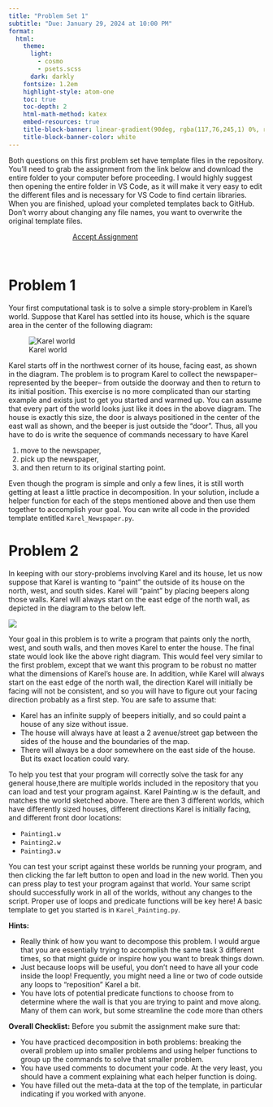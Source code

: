 ```yaml
---
title: "Problem Set 1"
subtitle: "Due: January 29, 2024 at 10:00 PM"
format:
  html:
    theme:
      light: 
        - cosmo
        - psets.scss
      dark: darkly
    fontsize: 1.2em
    highlight-style: atom-one
    toc: true
    toc-depth: 2
    html-math-method: katex
    embed-resources: true
    title-block-banner: linear-gradient(90deg, rgba(117,76,245,1) 0%, rgba(0,212,255,1) 100%)
    title-block-banner-color: white
---
```


Both questions on this first problem set have template files in the repository. You’ll need to grab the assignment from the link below and download the entire folder to your computer before proceeding. I would highly suggest then opening the entire folder in VS Code, as it will make it very easy to edit the different files and is necessary for VS Code to find certain libraries. When you are finished, upload your completed templates back to GitHub. Don’t
worry about changing any file names, you want to overwrite the original template files.

```{=html}
<a href='https://classroom.github.com/a/TZuyHEUQ' target="_blank" class="btn btn-info" style='margin:auto; display: block; width:50%;'>Accept Assignment</a>
```
<br>

# Problem 1
Your first computational task is to solve a simple story-problem in Karel’s world. Suppose that Karel has settled into its house, which is the square area in the center of the following diagram:

![Karel world](./images/Karel_newspaper.png)


Karel starts off in the northwest corner of its house, facing east, as shown in the diagram.
The problem is to program Karel to collect the newspaper–represented by the beeper–
from outside the doorway and then to return to its initial position.
This exercise is no more complicated than our starting example and exists just to get you started and warmed up. You can assume that every part of the world looks just like it does in the above diagram. The house is exactly this size, the door is always positioned in the center of the east wall as shown, and the beeper is just outside the “door”. 
Thus, all you have to do is write the sequence of commands necessary to have Karel

  1. move to the newspaper,
  2. pick up the newspaper,
  3. and then return to its original starting point.

Even though the program is simple and only a few lines, it is still worth getting at least a little practice in decomposition. In your solution, include a helper function for each of the steps mentioned above and then use them together to accomplish your goal. You can write all code in the provided template entitled `Karel_Newspaper.py`.

# Problem 2
In keeping with our story-problems involving Karel and its house, let us now suppose that Karel is wanting to “paint” the outside of its house on the north, west, and south sides. Karel will “paint” by placing beepers along those walls. Karel will always start on the east edge of the north wall, as depicted in the diagram to the below left.

![](./images/Karel_Painrt.png)

Your goal in this problem is to write a program that paints only the north, west, and south walls, and then moves Karel to enter the house. The final state would look like the above right diagram.
This would feel very similar to the first problem, except that we want this program to be robust no matter what the dimensions of Karel’s house are. In addition, while Karel will always start on the east edge of the north wall, the direction Karel will initially be facing will not be consistent, and so you will have to figure out your facing direction probably as a first step. You are safe to assume that:

  - Karel has an infinite supply of beepers initially, and so could paint a house of any size without issue.
  - The house will always have at least a 2 avenue/street gap between the sides of the house and the boundaries of the map.
  - There will always be a door somewhere on the east side of the house. But its exact location could vary.

To help you test that your program will correctly solve the task for any general house,there are multiple worlds included in the repository that you can load and test your program against. Karel Painting.w is the default, and matches the world sketched above. There are then 3 different worlds, which have differently sized houses, different directions Karel is initially facing, and different front door locations:

  - `Painting1.w`
  - `Painting2.w`
  - `Painting3.w`

You can test your script against these worlds be running your program, and then clicking the far left button to open and load in the new world. Then you can press play to test your program against that world. Your same script should successfully work in all of the worlds, without any changes to the script. Proper use of loops and predicate functions will be key here! A basic template to get you started is in `Karel_Painting.py`.

**Hints:**

  - Really think of how you want to decompose this problem. I would argue that you are essentially trying to accomplish the same task 3 different times, so that might guide or inspire how you want to break things down.
  -  Just because loops will be useful, you don’t need to have all your code inside the loop! Frequently, you might need a line or two of code outside any loops to “reposition” Karel a bit.
  - You have lots of potential predicate functions to choose from to determine where the wall is that you are trying to paint and move along. Many of them can work, but some streamline the code more than others

**Overall Checklist:** Before you submit the assignment make sure that:

  - You have practiced decomposition in both problems: breaking the overall problem up into smaller problems and using helper functions to group up the commands to solve that smaller problem.
  - You have used comments to document your code. At the very least, you should have a comment explaining what each helper function is doing.
  - You have filled out the meta-data at the top of the template, in particular indicating if you worked with anyone.